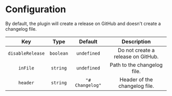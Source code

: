 # Configuration


<Callout>
  By default, the plugin will create a release on GitHub and doesn't create a
  changelog file.
</Callout>

|       Key        |   Type    |     Default     |            Description             |
| :--------------: | :-------: | :-------------: | :--------------------------------: |
| `disableRelease` | `boolean` |   `undefined`   | Do not create a release on GitHub. |
|     `inFile`     | `string`  |   `undefined`   |    Path to the changelog file.     |
|     `header`     | `string`  | `"# Changelog"` |   Header of the changelog file.    |
